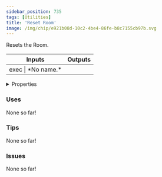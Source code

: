 ```yaml
---
sidebar_position: 735
tags: [Utilities]
title: 'Reset Room'
image: /img/chip/e921b08d-10c2-4be4-86fe-b8c7155cb97b.svg
---
```


Resets the Room.



<IChip uuid="e921b08d-10c2-4be4-86fe-b8c7155cb97b"/>

<table><thead><tr><th>Inputs</th><th>Outputs</th></tr></thead><tbody><tr><td>exec | *No name.*</td><td /></tr></tbody></table>

<details>
  <summary>Properties</summary>
  <div>
    <div>
    <table>
      <tbody>
        <tr>
          <td>Is beta required?</td>
          <td>No</td>
        </tr>
        <tr>
          <td>Is chip a trolling risk?</td>
          <td>Yes</td>
        </tr>
        <tr>
          <td>Is chip a role assignment risk?</td>
          <td>No</td>
        </tr>
        <tr>
          <td>Chip UUID</td>
          <td>e921b08d-10c2-4be4-86fe-b8c7155cb97b</td>
        </tr>
        <tr>
          <td>Room availability</td>
          <td>Available everywhere</td>
        </tr>
      </tbody>
    </table>
    </div>
  </div>
</details>

### Uses

None so far!

### Tips

None so far!

### Issues

None so far!